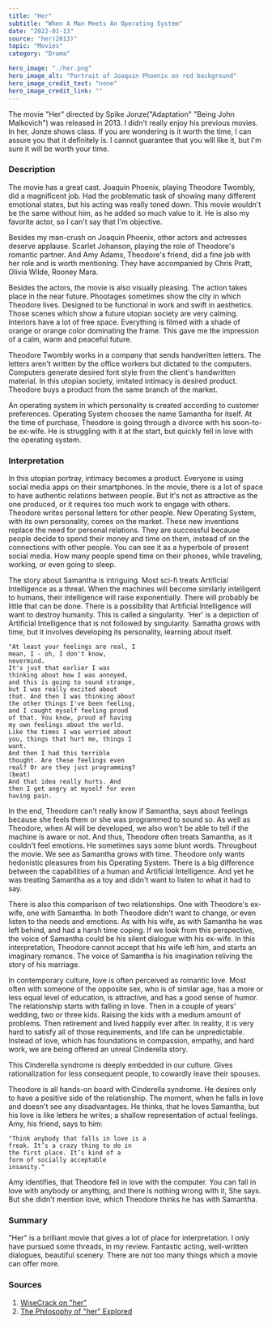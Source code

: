 ---
title: "Her"
subtitle: "When A Man Meets An Operating System"
date: "2022-01-13"
source: "her(2013)"
topic: "Movies"
category: "Drama"

hero_image: "./her.png"
hero_image_alt: "Portrait of Joaquin Phoenix on red background"
hero_image_credit_text: "none"
hero_image_credit_link: ""
---

The movie "Her" directed by Spike Jonze("Adaptation" "Being John Malkovich") was released in 2013. I didn't really enjoy his previous movies. In her, Jonze shows class. If you are wondering is it worth the time, I can assure you that it definitely is. I cannot guarantee that you will like it, but I'm sure it will be worth your time.


### Description 

The movie has a great cast. Joaquin Phoenix, playing Theodore Twombly, did a magnificent job. Had the problematic task of showing many different emotional states, but his acting was really toned down. This movie wouldn't be the same without him, as he added so much value to it. He is also my favorite actor, so I can't say that I'm objective.

Besides my man-crush on Joaquin Phoenix, other actors and actresses deserve applause. Scarlet Johanson, playing the role of Theodore's romantic partner. And Amy Adams, Theodore's friend, did a fine job with her role and is worth mentioning. They have accompanied by Chris Pratt, Olivia Wilde, Rooney Mara.  

Besides the actors, the movie is also visually pleasing. The action takes place in the near future. Phootages sometimes show the city in which Theodore lives. Designed to be functional in work and swift in aesthetics. Those scenes which show a future utopian society are very calming. Interiors have a lot of free space. Everything is filmed with a shade of orange or orange color dominating the frame. This gave me the impression of a calm, warm and peaceful future.

Theodore Twombly works in a company that sends handwritten letters. The letters aren't written by the office workers but dictated to the computers. Computers generate desired font style from the client's handwritten material. In this utopian society, imitated intimacy is desired product. Theodore buys a product from the same branch of the market. 

An operating system in which personality is created according to customer preferences. Operating System chooses the name Samantha for itself. At the time of purchase, Theodore is going through a divorce with his soon-to-be ex-wife. He is struggling with it at the start, 
but quickly fell in love with the operating system.

### Interpretation 

In this utopian portray, intimacy becomes a product. Everyone is using social media apps on their smartphones. In the movie, there is a lot of space to have authentic relations between people. But it's not as attractive as the one produced, or it requires too much work to engage with others. Theodore writes personal letters for other people. New Operating System, with its own personality, comes on the market. These new inventions replace the need for personal relations. They are successful because people decide to spend their money and time on them, instead of on the connections with other people. You can see it as a hyperbole of present social media. How many people spend time 
on their phones, while traveling, working, or even going to sleep.

The story about Samantha is intriguing. Most sci-fi treats Artificial Intelligence as a threat. When the machines will become similarly intelligent to humans, their intelligence will raise exponentially. There will probably be little that can be done. There is a possibility 
that Artificial Intelligence will want to destroy humanity. This is called a singularity. 'Her' is a depiction of Artificial Intelligence that is not followed by singularity. Samatha grows with time, but it involves developing its personality, learning about itself.

    "At least your feelings are real, I
    mean, I - oh, I don't know,
    nevermind.
    It's just that earlier I was
    thinking about how I was annoyed,
    and this is going to sound strange,
    but I was really excited about
    that. And then I was thinking about
    the other things I've been feeling,
    and I caught myself feeling proud
    of that. You know, proud of having
    my own feelings about the world.
    Like the times I was worried about
    you, things that hurt me, things I
    want.
    And then I had this terrible
    thought. Are these feelings even
    real? Or are they just programming?
    (beat)
    And that idea really hurts. And
    then I get angry at myself for even
    having pain.

In the end, Theodore can't really know if Samantha, says about feelings because she feels them or she was programmed to sound so. As well as Theodore, when AI will be developed, we also won't be able to tell if the machine is aware or not. And thus, Theodore often treats Samantha, as it couldn't feel emotions. He sometimes says some blunt words. Throughout the movie. We see as Samantha grows with time. Theodore only wants hedonistic pleasures from his Operating System. There is a big difference between the capabilities of a human and Artificial Intelligence. And yet he was treating Samantha as a toy and didn't want to listen to what it had to say.

There is also this comparison of two relationships. One with Theodore's ex-wife, one with Samantha. In both Theodore didn't want to change, or even listen to the needs and emotions. As with his wife, as with Samantha he was left behind, and had a harsh time coping. If we look from this perspective, the voice of Samantha could be his silent dialogue with his ex-wife. In this interpretation, Theodore cannot accept that his wife left him, and starts an imaginary romance. The voice of Samantha is his imagination reliving the story of his marriage. 

In contemporary culture, love is often perceived as romantic love. Most often with someone of the opposite sex, who is of similar age, has a more or less equal level of education, is attractive, and has a good sense of humor. The relationship starts with falling in love. Then in a couple of years' wedding, two or three kids. Raising the kids with a medium amount of problems. Then retirement and lived happily ever after. In reality, it is very hard to satisfy all of those requirements, and life can be unpredictable. Instead of love, which has foundations in compassion, empathy, and hard work, we are being offered an unreal Cinderella story. 

This Cinderella syndrome is deeply embedded in our culture. Gives rationalization for less consequent people, to cowardly leave their spouses. 

Theodore is all hands-on board with Cinderella syndrome. He desires only to have a positive side of the relationship. The moment, when he falls in love and doesn't see any disadvantages. He thinks, that he loves Samantha, but his love is like letters he writes; a shallow representation of actual feelings. Amy, his friend, says to him:

    "Think anybody that falls in love is a
    freak. It’s a crazy thing to do in
    the first place. It’s kind of a
    form of socially acceptable
    insanity."

Amy identifies, that Theodore fell in love with the computer. You can fall in love with anybody or anything, and there is nothing wrong with it, She says. But she didn't mention love, which Theodore thinks he has with Samantha. 

### Summary

"Her" is a brilliant movie that gives a lot of place for interpretation. I only have pursued some threads, in my review.
Fantastic acting, well-written dialogues, beautiful scenery. There are not too many things which a movie can offer more.




### Sources

1. [WiseCrack on "her"](https://www.youtube.com/watch?v=m3RRuhxu0Z4&t=3s)
2. [The Philosophy of "her" Explored](https://www.youtube.com/watch?v=EGcBNACe80M&list=TLPQMTIwMTIwMjJGI_tIPSWI6A&index=3)
